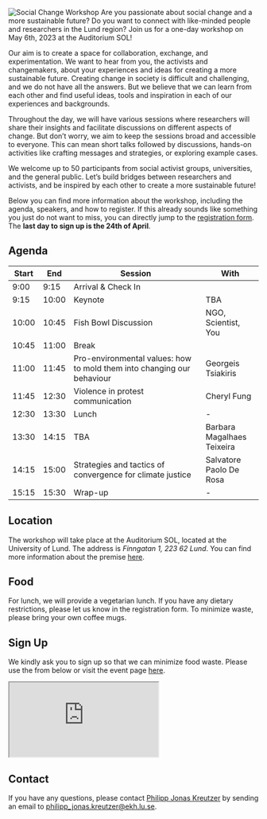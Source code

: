 
![Social Change Workshop](social-change-banner.png)
Are you passionate about social change and a more sustainable future? Do you want to connect with like-minded people and researchers in the Lund region? Join us for a one-day workshop on May 6th, 2023 at the Auditorium SOL!

Our aim is to create a space for collaboration, exchange, and experimentation. We want to hear from you, the activists and changemakers, about your experiences and ideas for creating a more sustainable future. Creating change in society is difficult and challenging, and we do not have all the answers. But we believe that we can learn from each other and find useful ideas, tools and inspiration in each of our experiences and backgrounds.

Throughout the day, we will have various sessions where researchers will share their insights and facilitate discussions on different aspects of change. But don't worry, we aim to keep the sessions broad and accessible to everyone. This can mean short talks followed by discussions, hands-on activities like crafting messages and strategies, or exploring example cases.

We welcome up to 50 participants from social activist groups, universities, and the general public. Let's build bridges between researchers and activists, and be inspired by each other to create a more sustainable future!

Below you can find more information about the workshop, including the agenda, speakers, and how to register.
If this already sounds like something you just do not want to miss, you can directly jump to the [registration form](#sign-up).
The **last day to sign up is the 24th of April**.

## Agenda

| Start | End   | Session                                                                | With                       |
|-------|-------|------------------------------------------------------------------------|----------------------------|
| 9:00  | 9:15  | Arrival & Check In                                                     |                            |
| 9:15  | 10:00 | Keynote                                                                | TBA                        |
| 10:00 | 10:45 | Fish Bowl Discussion                                                   | NGO, Scientist, You        |
| 10:45 | 11:00 | Break                                                                  |                            |
| 11:00 | 11:45 | Pro-environmental values: how to mold them into changing our behaviour | Georgeis Tsiakiris         |
| 11:45 | 12:30 | Violence in protest communication                                      | Cheryl Fung                |
| 12:30 | 13:30 | Lunch                                                                  | -                          |
| 13:30 | 14:15 | TBA                                                                    | Barbara Magalhaes Teixeira |
| 14:15 | 15:00 | Strategies and tactics of convergence for climate justice              | Salvatore Paolo De Rosa    |
| 15:15 | 15:30 | Wrap-up                                                                | -                          |

## Location


The workshop will take place at the Auditorium SOL, located at the University of Lund. The address is *Finngatan 1, 223 62 Lund*. 
You can find more information about the premise [here](https://www.kom.lu.se/en/sol-buildings/premises/).


## Food

For lunch, we will provide a vegetarian lunch. If you have any dietary restrictions, please let us know in the registration form.
To minimize waste, please bring your own coffee mugs.

## Sign Up

We kindly ask you to sign up so that we can minimize food waste.
Please use the from below or visit the event page [here](https://www.eventbrite.co.uk/e/social-change-workshop-tickets-607118536887). 

<div class="container">
<iframe class="responsive-iframe" src="https://www.eventbrite.co.uk/e/social-change-workshop-tickets-607118536887"> </iframe>
</div>

## Contact

If you have any questions, please contact [Philipp Jonas Kreutzer](pjkreutzer.github.io) by sending an email to [philipp_jonas.kreutzer@ekh.lu.se](mailto:philipp_jonas.kreutzer@ekh.lu.se).